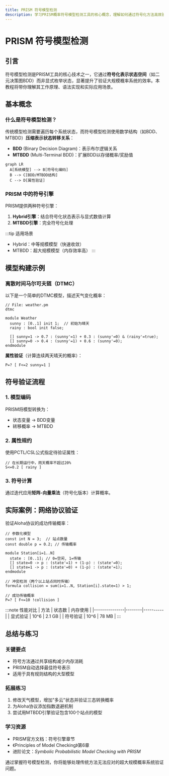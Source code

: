 ```yaml
---
title: PRISM 符号模型检测
description: 学习PRISM概率符号模型检测工具的核心概念，理解如何通过符号化方法高效验证概率系统的性质。
---
```


# PRISM 符号模型检测

## 引言

符号模型检测是PRISM工具的核心技术之一，它通过**符号化表示状态空间**（如二元决策图BDD）而非显式枚举状态，显著提升了验证大规模概率系统的效率。本教程将带你理解其工作原理、语法实现和实际应用场景。

## 基本概念

### 什么是符号模型检测？
传统模型检测需要遍历每个系统状态，而符号模型检测使用数学结构（如BDD、MTBDD）**压缩表示状态转移关系**：
- **BDD** (Binary Decision Diagram)：表示布尔逻辑关系
- **MTBDD** (Multi-Terminal BDD)：扩展BDD以存储概率/奖励值

```mermaid
graph LR
  A[系统模型] --> B[符号化编码]
  B --> C[BDD/MTBDD结构]
  C --> D[属性验证]
```

### PRISM 中的符号引擎
PRISM提供两种符号引擎：
1. **Hybrid引擎**：结合符号化状态表示与显式数值计算
2. **MTBDD引擎**：完全符号化处理

:::tip 适用场景
- Hybrid：中等规模模型（快速收敛）
- MTBDD：超大规模模型（内存效率高）
:::

## 模型构建示例

### 离散时间马尔可夫链（DTMC）
以下是一个简单的DTMC模型，描述天气变化概率：

```prism
// File: weather.pm
dtmc

module Weather
  sunny : [0..1] init 1;  // 初始为晴天
  rainy : bool init false;

  [] sunny=1 -> 0.7 : (sunny'=1) + 0.3 : (sunny'=0) & (rainy'=true);
  [] sunny=0 -> 0.4 : (sunny'=1) + 0.6 : (sunny'=0);
endmodule
```

**属性验证**（计算连续两天晴天的概率）：
```prism
P=? [ F<=2 sunny=1 ]
```

## 符号验证流程

### 1. 模型编码
PRISM将模型转换为：
- 状态变量 → BDD变量
- 转移概率 → MTBDD

### 2. 属性规约
使用PCTL/CSL公式指定待验证属性：
```prism
// 在长期运行中，雨天概率不超过20%
S<=0.2 [ rainy ]
```

### 3. 符号计算
通过迭代应用**矩阵-向量乘法**（符号化版本）计算概率。

## 实际案例：网络协议验证

验证Aloha协议的成功传输概率：
```prism
// 参数化模型
const int N = 3;  // 站点数量
const double p = 0.2; // 传输概率

module Station[i=1..N]
  state : [0..1]; // 0=空闲, 1=传输
  [] state=0 -> p : (state'=1) + (1-p) : (state'=0);
  [] state=1 -> p : (state'=0) + (1-p) : (state'=1);
endmodule

// 冲突检测（两个以上站点同时传输）
formula collision = sum(i=1..N, Station[i].state=1) > 1;

// 成功传输概率
P=? [ F<=10 !collision ]
```

:::note 性能对比
| 方法          | 状态数 | 内存使用 |
|---------------|--------|----------|
| 显式验证      | 10^6   | 2.1 GB   |
| 符号验证      | 10^6   | 78 MB    |
:::

## 总结与练习

### 关键要点
- 符号方法通过共享结构减少内存消耗
- PRISM自动选择最佳符号表示
- 适用于具有规则结构的大型模型

### 拓展练习
1. 修改天气模型，增加"多云"状态并验证三态转换概率
2. 为Aloha协议添加指数退避机制
3. 尝试用MTBDD引擎验证包含100个站点的模型

### 学习资源
- PRISM官方文档：符号引擎章节
- 《Principles of Model Checking》第6章
- 进阶论文：*Symbolic Probabilistic Model Checking with PRISM*

通过掌握符号模型检测，你将能够处理传统方法无法应对的超大规模概率系统验证问题。
